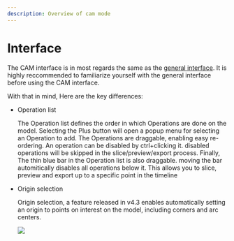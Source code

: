 ```yaml
---
description: Overview of cam mode
---
```



# Interface

The CAM interface is in most regards the same as the [general interface](/kiri-moto/interface). It is highly reccommended to familiarize yourself with the general interface before using the CAM interface.

With that in mind, Here are the key differences:

- Operation list

  The Operation list defines the order in which Operations are
  done on the model. Selecting the Plus button will open a popup
  menu for selecting an Operation to add. The Operations are
  draggable, enabling easy re-ordering. An operation can be
  disabled by ctrl+clicking it. disabled operations will be
  skipped in the slice/preview/export process. Finally,
  The thin blue bar in the Operation list is also draggable.
  moving the bar automitically disables all operations below it. 
  This allows you to slice, preview and export up to a specific 
  point in the timeline

  <ImageCarousel base="/img/CAM/interface/" images="camInterface" sml />

- Origin selection

  Origin selection, a feature released in v4.3 enables automatically setting an origin to points on interest on the model, including corners and arc centers.

  ![](/img/CAM/interface/originSelect.png)

